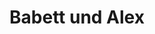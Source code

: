 ---
title: Babett und Alex
date: 
image: /images/hochzeitsblog/trauung/babett-alex12.jpg
width: 2000
height: 1333
category: Trauung
couple_category: Babett und Alex
weight: 3072
---
